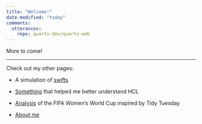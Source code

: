 ```yaml
---
title: "Welcome!"
date-modified: "today"
comments: 
  utterances:
    repo: quarto-dev/quarto-web
---
```


More to come!

------------------------------------------------------------------------

Check out my other pages:

-   A simulation of [swifts](https://lehndorff.github.io/portfolio/page1.html)

-   [Something](https://lehndorff.github.io/portfolio/what_is_hcl.html) that helped me better understand HCL

-   [Analysis](https://lehndorff.github.io/portfolio/tidy_wwc.html) of the FIFA Women's World Cup inspired by Tidy Tuesday

-   [About me](https://lehndorff.github.io/portfolio/about.html)
